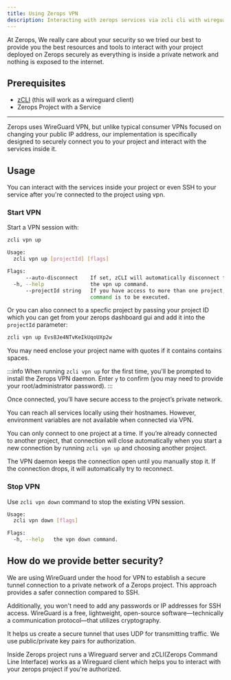 ```yaml
---
title: Using Zerops VPN
description: Interacting with zerops services via zcli cli with wireguard vpn.
---
```


At Zerops, We really care about your security so we tried our best to provide you
the best resources and tools to interact with your project deployed on Zerops securely
as everything is inside a private network and nothing is exposed to the internet.

## Prerequisites

- [zCLI](/references/cli) (this will work as a wireguard client)
- Zerops Project with a Service

--------

Zerops uses WireGuard VPN, but unlike typical consumer VPNs focused on changing
your public IP address, our implementation is specifically designed to securely connect you
to your project and interact with the services inside it.

## Usage

You can interact with the services inside your project or even SSH to your service after you're connected to the project using vpn.

### Start VPN

Start a VPN session with:

```sh
zcli vpn up
```

```sh title="bash"
Usage:
  zcli vpn up [projectId] [flags]

Flags:
      --auto-disconnect    If set, zCLI will automatically disconnect from the VPN if it is already connected.
  -h, --help               the vpn up command.
      --projectId string   If you have access to more than one project, you must specify the project ID for which the
                           command is to be executed.
```

Or you can also connect to a specfic project by passing your project ID which you can get from your zerops dashboard gui and add it into the `projectId` parameter:

```sh
zcli vpn up Evs8Je4NTvKeIkUqoUXp2w
```

You may need enclose your project name with quotes if it contains contains spaces.

:::info
When running `zcli vpn up` for the first time, you'll be prompted to install the Zerops VPN daemon. Enter `y` to confirm (you may need to provide your root/administrator password).
:::

Once connected, you’ll have secure access to the project’s private network.

You can reach all services locally using their hostnames. However, environment variables are not available when connected via VPN.

You can only connect to one project at a time. If you’re already connected to another project, that connection will close automatically when you start a new connection by running `zcli vpn up` and choosing another project.

The VPN daemon keeps the connection open until you manually stop it. If the connection drops, it will automatically try to reconnect.

### Stop VPN

Use `zcli vpn down` command to stop the existing VPN session.

```sh title="bash"
Usage:
  zcli vpn down [flags]

Flags:
  -h, --help   the vpn down command.
```

## How do we provide better security?

We are using WireGuard under the hood for VPN to establish a secure tunnel
connection to a private network of a Zerops project. This approach provides a safer connection
compared to SSH.

Additionally, you won't need to add any passwords or IP addresses for SSH access.
WireGuard is a free, lightweight, open-source software—technically a communication protocol—that 
utilizes cryptography.

It helps us create a secure tunnel that uses UDP for transmitting traffic. We use public/private key pairs
for authorization.

Inside Zerops project runs a Wireguard server and zCLI(Zerops Command Line Interface) works as
a Wireguard client which helps you to interact with your zerops project if you're authorized.

